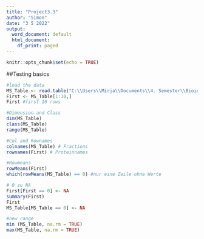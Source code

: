 ```yaml
---
title: "Project3.3"
author: "Simon"
date: "3 5 2022"
output:
  word_document: default
  html_document:
    df_print: paged
---
```


```r
knitr::opts_chunk$set(echo = TRUE)
```

##Testing basics

```r
#load the data
MS_Table <- read.table("C:\\Users\\Mirja\\Documents\\4. Semester\\Bioinfo\\RDeeP_HeLa_Interphase.csv", header=TRUE, row.names=1, sep = ";")
First <- MS_Table[1:10,]
First #first 10 rows
```

```r
#Dimension and Class
dim(MS_Table)
class(MS_Table)
range(MS_Table)
```

```r
#Col and Rownames 
colnames(MS_Table) # Fractions
rownames(First) # Proteinnames
```

```r
#Rowmeans
rowMeans(First)
which(rowMeans(MS_Table) == 0) #nur eine Zeile ohne Werte

```

```r
# 0 zu NA 
First[First == 0] <- NA
summary(First)
First
MS_Table[MS_Table == 0] <- NA
```


```r
#new range
min (MS_Table, na.rm = TRUE)
max(MS_Table, na.rm = TRUE)

```
